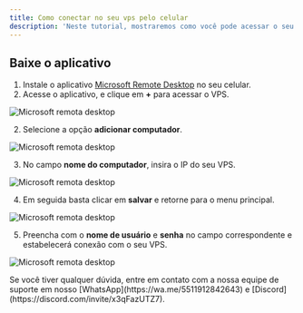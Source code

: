 ```yaml
---
title: Como conectar no seu vps pelo celular
description: 'Neste tutorial, mostraremos como você pode acessar o seu VPS pelo celular.'
---
```


## Baixe o aplicativo
1. Instale o aplicativo [Microsoft Remote Desktop](https://play.google.com/store/apps/details?id=com.microsoft.rdc.androidx&hl=pt&gl=pt) no seu celular.
2. Acesse o aplicativo, e clique em **+** para acessar o VPS. 

<img
  className="block"
  src="/images/remote.png"
  alt="Microsoft remota desktop"
/>

2. Selecione a opção **adicionar computador**.

<img
  className="block"
  src="/images/remote-2.png"
  alt="Microsoft remota desktop"
/>

3. No campo **nome do computador**, insira o IP do seu VPS.

<img
  className="block"
  src="/images/remota-3.png"
  alt="Microsoft remota desktop"
/>

4. Em seguida basta clicar em **salvar** e retorne para o menu principal.

<img
  className="block"
  src="/images/remota4.png"
  alt="Microsoft remota desktop"
/>

5. Preencha com o **nome de usuário** e **senha** no campo correspondente e estabelecerá conexão com o seu VPS.

<img
  className="block"
  src="/images/remota5.png"
  alt="Microsoft remota desktop"
/>

<Check>
Se você tiver qualquer dúvida, entre em contato com a nossa equipe de suporte
em nosso [WhatsApp](https://wa.me/5511912842643) 
e [Discord](https://discord.com/invite/x3qFazUTZ7).
</Check>